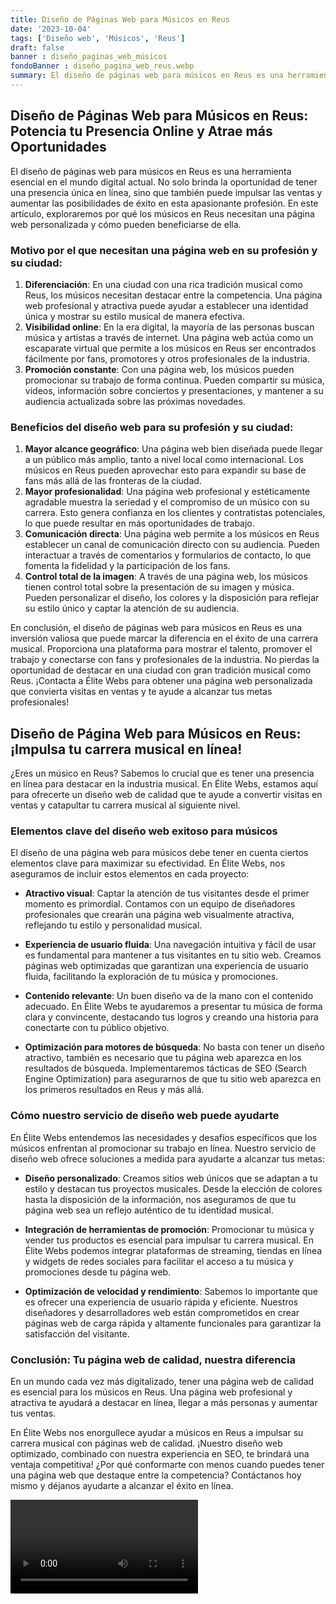 ```yaml
---
title: Diseño de Páginas Web para Músicos en Reus
date: '2023-10-04'
tags: ['Diseño web', 'Músicos', 'Reus']
draft: false
banner : diseño_paginas_web_músicos
fondoBanner : diseño_pagina_web_reus.webp
summary: El diseño de páginas web para músicos en Reus es una herramienta esencial en el mundo digital actual. No solo brinda la oportunidad de tener una presencia única en línea, sino que también puede impulsar las ventas y aumentar las posibilidades de éxito en esta apasionante profesión. En este artículo, exploraremos por qué los músicos en Reus necesitan una página web personalizada y cómo pueden beneficiarse de ella.
---
```


## Diseño de Páginas Web para Músicos en Reus: Potencia tu Presencia Online y Atrae más Oportunidades

El diseño de páginas web para músicos en Reus es una herramienta esencial en el mundo digital actual. No solo brinda la oportunidad de tener una presencia única en línea, sino que también puede impulsar las ventas y aumentar las posibilidades de éxito en esta apasionante profesión. En este artículo, exploraremos por qué los músicos en Reus necesitan una página web personalizada y cómo pueden beneficiarse de ella.

### Motivo por el que necesitan una página web en su profesión y su ciudad:
1. **Diferenciación**: En una ciudad con una rica tradición musical como Reus, los músicos necesitan destacar entre la competencia. Una página web profesional y atractiva puede ayudar a establecer una identidad única y mostrar su estilo musical de manera efectiva.
2. **Visibilidad online**: En la era digital, la mayoría de las personas buscan música y artistas a través de internet. Una página web actúa como un escaparate virtual que permite a los músicos en Reus ser encontrados fácilmente por fans, promotores y otros profesionales de la industria.
3. **Promoción constante**: Con una página web, los músicos pueden promocionar su trabajo de forma continua. Pueden compartir su música, videos, información sobre conciertos y presentaciones, y mantener a su audiencia actualizada sobre las próximas novedades.

### Beneficios del diseño web para su profesión y su ciudad:
1. **Mayor alcance geográfico**: Una página web bien diseñada puede llegar a un público más amplio, tanto a nivel local como internacional. Los músicos en Reus pueden aprovechar esto para expandir su base de fans más allá de las fronteras de la ciudad.
2. **Mayor profesionalidad**: Una página web profesional y estéticamente agradable muestra la seriedad y el compromiso de un músico con su carrera. Esto genera confianza en los clientes y contratistas potenciales, lo que puede resultar en más oportunidades de trabajo.
3. **Comunicación directa**: Una página web permite a los músicos en Reus establecer un canal de comunicación directo con su audiencia. Pueden interactuar a través de comentarios y formularios de contacto, lo que fomenta la fidelidad y la participación de los fans.
4. **Control total de la imagen**: A través de una página web, los músicos tienen control total sobre la presentación de su imagen y música. Pueden personalizar el diseño, los colores y la disposición para reflejar su estilo único y captar la atención de su audiencia.

En conclusión, el diseño de páginas web para músicos en Reus es una inversión valiosa que puede marcar la diferencia en el éxito de una carrera musical. Proporciona una plataforma para mostrar el talento, promover el trabajo y conectarse con fans y profesionales de la industria. No pierdas la oportunidad de destacar en una ciudad con gran tradición musical como Reus. ¡Contacta a Élite Webs para obtener una página web personalizada que convierta visitas en ventas y te ayude a alcanzar tus metas profesionales!

<GifSeo />

<Cta />

## Diseño de Página Web para Músicos en Reus: ¡Impulsa tu carrera musical en línea!

¿Eres un músico en Reus? Sabemos lo crucial que es tener una presencia en línea para destacar en la industria musical. En Élite Webs, estamos aquí para ofrecerte un diseño web de calidad que te ayude a convertir visitas en ventas y catapultar tu carrera musical al siguiente nivel.

### Elementos clave del diseño web exitoso para músicos

El diseño de una página web para músicos debe tener en cuenta ciertos elementos clave para maximizar su efectividad. En Élite Webs, nos aseguramos de incluir estos elementos en cada proyecto:

- **Atractivo visual**: Captar la atención de tus visitantes desde el primer momento es primordial. Contamos con un equipo de diseñadores profesionales que crearán una página web visualmente atractiva, reflejando tu estilo y personalidad musical.

- **Experiencia de usuario fluida**: Una navegación intuitiva y fácil de usar es fundamental para mantener a tus visitantes en tu sitio web. Creamos páginas web optimizadas que garantizan una experiencia de usuario fluida, facilitando la exploración de tu música y promociones.

- **Contenido relevante**: Un buen diseño va de la mano con el contenido adecuado. En Élite Webs te ayudaremos a presentar tu música de forma clara y convincente, destacando tus logros y creando una historia para conectarte con tu público objetivo.

- **Optimización para motores de búsqueda**: No basta con tener un diseño atractivo, también es necesario que tu página web aparezca en los resultados de búsqueda. Implementaremos tácticas de SEO (Search Engine Optimization) para asegurarnos de que tu sitio web aparezca en los primeros resultados en Reus y más allá.

### Cómo nuestro servicio de diseño web puede ayudarte

En Élite Webs entendemos las necesidades y desafíos específicos que los músicos enfrentan al promocionar su trabajo en línea. Nuestro servicio de diseño web ofrece soluciones a medida para ayudarte a alcanzar tus metas:

- **Diseño personalizado**: Creamos sitios web únicos que se adaptan a tu estilo y destacan tus proyectos musicales. Desde la elección de colores hasta la disposición de la información, nos aseguramos de que tu página web sea un reflejo auténtico de tu identidad musical.

- **Integración de herramientas de promoción**: Promocionar tu música y vender tus productos es esencial para impulsar tu carrera musical. En Élite Webs podemos integrar plataformas de streaming, tiendas en línea y widgets de redes sociales para facilitar el acceso a tu música y promociones desde tu página web.

- **Optimización de velocidad y rendimiento**: Sabemos lo importante que es ofrecer una experiencia de usuario rápida y eficiente. Nuestros diseñadores y desarrolladores web están comprometidos en crear páginas web de carga rápida y altamente funcionales para garantizar la satisfacción del visitante.

### Conclusión: Tu página web de calidad, nuestra diferencia

En un mundo cada vez más digitalizado, tener una página web de calidad es esencial para los músicos en Reus. Una página web profesional y atractiva te ayudará a destacar en línea, llegar a más personas y aumentar tus ventas.

En Élite Webs nos enorgullece ayudar a músicos en Reus a impulsar su carrera musical con páginas web de calidad. ¡Nuestro diseño web optimizado, combinado con nuestra experiencia en SEO, te brindará una ventaja competitiva! ¿Por qué conformarte con menos cuando puedes tener una página web que destaque entre la competencia? Contáctanos hoy mismo y déjanos ayudarte a alcanzar el éxito en línea.

<Video />

<CtaBot job='Músicos' city='Reus'/>

<Gmaps query='Reus+españa+maps' />